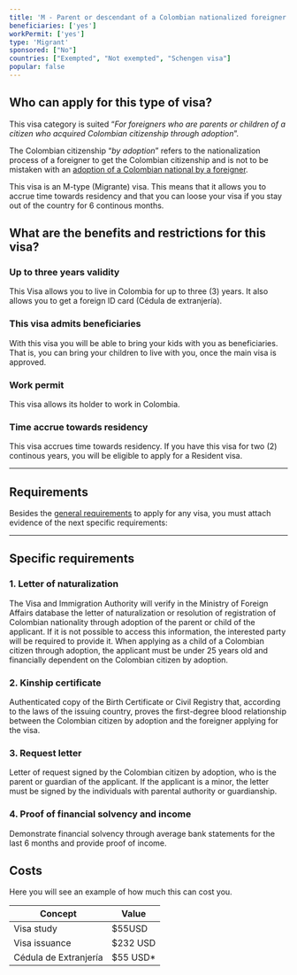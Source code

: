 ```yaml
---
title: 'M - Parent or descendant of a Colombian nationalized foreigner'
beneficiaries: ['yes']
workPermit: ['yes']
type: 'Migrant'
sponsored: ["No"]
countries: ["Exempted", "Not exempted", "Schengen visa"]
popular: false
---
```

## Who can apply for this type of visa?

This visa category is suited “*For foreigners who are parents or children of a citizen who acquired Colombian citizenship through adoption*”.

The Colombian citizenship “*by adoption*” refers to the nationalization process of a foreigner to get the Colombian citizenship and is not to be mistaken with an [adoption of a Colombian national by a foreigner](https://www.notion.so/c62017b40829425a8d5e24e4122b7e31?pvs=21).

This visa is an M-type (Migrante) visa. This means that it allows you to accrue time towards residency and that you can loose your visa if you stay out of the country for 6 continous months.

## What are the benefits and restrictions for this visa?

### **Up to  three years validity**

This Visa allows you to live in Colombia for up to three (3) years. It also allows you to get a foreign ID card (Cédula de extranjería).

### **This visa admits beneficiaries**

With this visa you will be able to bring your kids with you as beneficiaries. That is, you can bring your children to live with you, once the main visa is approved.

### W**ork permit**

This visa allows its holder to work in Colombia.

### T**ime accrue towards residency**

This visa accrues time towards residency. If you have this visa for two (2) continous years, you will be eligible to apply for a Resident visa.

---

## Requirements

Besides the [general requirements](https://www.notion.so/General-visa-application-rules-1dc2c565143e4adb95086f993f184e36?pvs=21) to apply for any visa, you must attach evidence of the next specific requirements:

---

## Specific requirements

### 1. Letter of naturalization

The Visa and Immigration Authority will verify in the Ministry of Foreign Affairs database the letter of naturalization or resolution of registration of Colombian nationality through adoption of the parent or child of the applicant. If it is not possible to access this information, the interested party will be required to provide it.
When applying as a child of a Colombian citizen through adoption, the applicant must be under 25 years old and financially dependent on the Colombian citizen by adoption.

### 2. Kinship certificate

Authenticated copy of the Birth Certificate or Civil Registry that, according to the laws of the issuing country, proves the first-degree blood relationship between the Colombian citizen by adoption and the foreigner applying for the visa.

### 3. Request letter

Letter of request signed by the Colombian citizen by adoption, who is the parent or guardian of the applicant. If the applicant is a minor, the letter must be signed by the individuals with parental authority or guardianship.

### 4. Proof of financial solvency and income

Demonstrate financial solvency through average bank statements for the last 6 months and provide proof of income.

## Costs

Here you will see an example of how much this can cost you.

| Concept | Value |
| --- | --- |
| Visa study | $55USD |
| Visa issuance | $232 USD |
| Cédula de Extranjería | $55 USD* |
